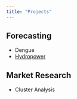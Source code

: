 ```yaml
---
title: "Projects"
---
```


## Forecasting

- Dengue
- [Hydropower](ETS.qmd)

## Market Research

- Cluster Analysis